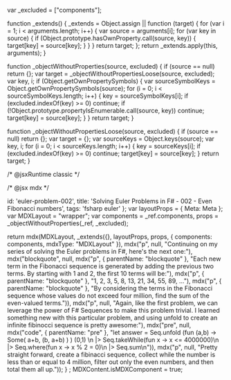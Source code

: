 var _excluded = ["components"];

function _extends() { _extends = Object.assign || function (target) { for (var i = 1; i < arguments.length; i++) { var source = arguments[i]; for (var key in source) { if (Object.prototype.hasOwnProperty.call(source, key)) { target[key] = source[key]; } } } return target; }; return _extends.apply(this, arguments); }

function _objectWithoutProperties(source, excluded) { if (source == null) return {}; var target = _objectWithoutPropertiesLoose(source, excluded); var key, i; if (Object.getOwnPropertySymbols) { var sourceSymbolKeys = Object.getOwnPropertySymbols(source); for (i = 0; i < sourceSymbolKeys.length; i++) { key = sourceSymbolKeys[i]; if (excluded.indexOf(key) >= 0) continue; if (!Object.prototype.propertyIsEnumerable.call(source, key)) continue; target[key] = source[key]; } } return target; }

function _objectWithoutPropertiesLoose(source, excluded) { if (source == null) return {}; var target = {}; var sourceKeys = Object.keys(source); var key, i; for (i = 0; i < sourceKeys.length; i++) { key = sourceKeys[i]; if (excluded.indexOf(key) >= 0) continue; target[key] = source[key]; } return target; }

/* @jsxRuntime classic */

/* @jsx mdx */

  id: 'euler-problem-002',
  title: 'Solving Euler Problems in F# - 002 - Even Fibonacci numbers',
  tags: 'fsharp euler'
};
var layoutProps = {
  Meta: Meta
};
var MDXLayout = "wrapper";
  var components = _ref.components,
      props = _objectWithoutProperties(_ref, _excluded);

  return mdx(MDXLayout, _extends({}, layoutProps, props, {
    components: components,
    mdxType: "MDXLayout"
  }), mdx("p", null, "Continuing on my series of solving the Euler problems in F#, here's the next one:"), mdx("blockquote", null, mdx("p", {
    parentName: "blockquote"
  }, "Each new term in the Fibonacci sequence is generated by adding the previous two terms. By starting with 1 and 2, the first 10 terms will be:"), mdx("p", {
    parentName: "blockquote"
  }, "1, 2, 3, 5, 8, 13, 21, 34, 55, 89, ..."), mdx("p", {
    parentName: "blockquote"
  }, "By considering the terms in the Fibonacci sequence whose values do not exceed four million, find the sum of the even-valued terms.")), mdx("p", null, "Again, like the first problem, we can leverage the power of F# Sequences to make this problem trivial. I learned something new with this particular problem, and using unfold to create an infinite fibinocci sequence is pretty awesome:"), mdx("pre", null, mdx("code", {
    parentName: "pre"
  }, "let answer = Seq.unfold (fun (a,b) -> Some( a+b, (b, a+b) ) ) (0,1) \n                |> Seq.takeWhile(fun x -> x <= 4000000)\n                |> Seq.where(fun x -> x % 2 = 0)\n                |> Seq.sum\n")), mdx("p", null, "Pretty straight forward, create a fibinacci sequence, collect while the number is less than or equal to 4 million, filter out only the even numbers, and then total them all up."));
}
;
MDXContent.isMDXComponent = true;